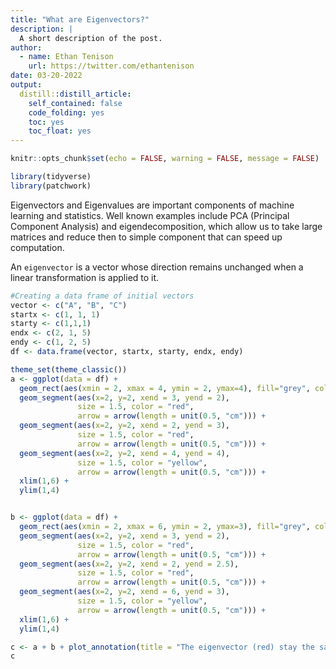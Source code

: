 ```yaml
---
title: "What are Eigenvectors?"
description: |
  A short description of the post.
author:
  - name: Ethan Tenison
    url: https://twitter.com/ethantenison
date: 03-20-2022
output:
  distill::distill_article:
    self_contained: false
    code_folding: yes
    toc: yes
    toc_float: yes
---
```



```r
knitr::opts_chunk$set(echo = FALSE, warning = FALSE, message = FALSE)

library(tidyverse)
library(patchwork)
```



Eigenvectors and Eigenvalues are important components of machine learning and statistics. Well known examples include PCA (Principal Component Analysis) and eigendecomposition, which allow us to take large matrices and reduce then to simple component that can speed up computation.  

An `eigenvector` is a vector whose direction remains unchanged when a linear transformation is applied to it. 


```r

#Creating a data frame of initial vectors 
vector <- c("A", "B", "C")
startx <- c(1, 1, 1)
starty <- c(1,1,1)
endx <- c(2, 1, 5)
endy <- c(1, 2, 5)
df <- data.frame(vector, startx, starty, endx, endy)

theme_set(theme_classic())
a <- ggplot(data = df) +
  geom_rect(aes(xmin = 2, xmax = 4, ymin = 2, ymax=4), fill="grey", color = "black", size = 1.5) +
  geom_segment(aes(x=2, y=2, xend = 3, yend = 2),
               size = 1.5, color = "red",
               arrow = arrow(length = unit(0.5, "cm"))) +
  geom_segment(aes(x=2, y=2, xend = 2, yend = 3),
               size = 1.5, color = "red",
               arrow = arrow(length = unit(0.5, "cm"))) +
  geom_segment(aes(x=2, y=2, xend = 4, yend = 4),
               size = 1.5, color = "yellow",
               arrow = arrow(length = unit(0.5, "cm"))) +
  xlim(1,6) + 
  ylim(1,4)


b <- ggplot(data = df) +
  geom_rect(aes(xmin = 2, xmax = 6, ymin = 2, ymax=3), fill="grey", color = "black", size = 1.5) +
  geom_segment(aes(x=2, y=2, xend = 3, yend = 2),
               size = 1.5, color = "red",
               arrow = arrow(length = unit(0.5, "cm"))) +
  geom_segment(aes(x=2, y=2, xend = 2, yend = 2.5),
               size = 1.5, color = "red",
               arrow = arrow(length = unit(0.5, "cm"))) +
  geom_segment(aes(x=2, y=2, xend = 6, yend = 3),
               size = 1.5, color = "yellow",
               arrow = arrow(length = unit(0.5, "cm"))) +
  xlim(1,6) + 
  ylim(1,4)

c <- a + b + plot_annotation(title = "The eigenvector (red) stay the same direction even after transformation")
c

```

